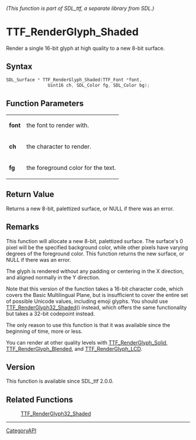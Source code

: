 ====== (This function is part of SDL_ttf, a separate library from SDL.) ======
= TTF_RenderGlyph_Shaded =

Render a single 16-bit glyph at high quality to a new 8-bit surface.

== Syntax ==

<syntaxhighlight lang='c'>
SDL_Surface * TTF_RenderGlyph_Shaded(TTF_Font *font,
                Uint16 ch, SDL_Color fg, SDL_Color bg);
</syntaxhighlight>

== Function Parameters ==

{|
|'''font'''
|the font to render with.
|-
|'''ch'''
|the character to render.
|-
|'''fg'''
|the foreground color for the text.
|}

== Return Value ==

Returns a new 8-bit, palettized surface, or NULL if there was an error.

== Remarks ==

This function will allocate a new 8-bit, palettized surface. The surface's
0 pixel will be the specified background color, while other pixels have
varying degrees of the foreground color. This function returns the new
surface, or NULL if there was an error.

The glyph is rendered without any padding or centering in the X direction,
and aligned normally in the Y direction.

Note that this version of the function takes a 16-bit character code, which
covers the Basic Multilingual Plane, but is insufficient to cover the
entire set of possible Unicode values, including emoji glyphs. You should
use [[TTF_RenderGlyph32_Shaded]]() instead, which offers the same
functionality but takes a 32-bit codepoint instead.

The only reason to use this function is that it was available since the
beginning of time, more or less.

You can render at other quality levels with [[TTF_RenderGlyph_Solid]],
[[TTF_RenderGlyph_Blended]], and [[TTF_RenderGlyph_LCD]].

== Version ==

This function is available since SDL_ttf 2.0.0.

== Related Functions ==

:[[TTF_RenderGlyph32_Shaded]]

----
[[CategoryAPI]]


